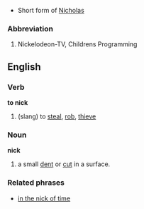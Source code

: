 *Short form of [[Nicholas]]

===Abbreviation===

#Nickelodeon-TV, Childrens Programming

==English==
===Verb===
'''to nick'''
#(slang) to [[steal]], [[rob]], [[thieve]]

===Noun===
'''nick'''

#a small [[dent]] or [[cut]] in a surface.

===Related phrases===
*[[in the nick of time]]